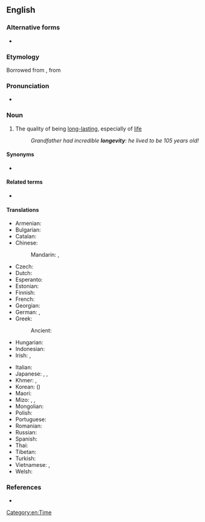 ==English==

===Alternative forms===
* {{alter|en|longævity||obsolete}}

===Etymology===
{{PIE root|en|h₂ey}}
Borrowed from {{bor|en|la|longaevitās}}, from {{suffix|la|longaevus|-itas|alt2=-itās|gloss1=ancient, aged|nocat=1}}

===Pronunciation===
* {{IPA|en|/lɒŋˈdʒɛ.vɪ.ti/|/lɒnˈdʒɛ.vɪ.ti/}}

===Noun===
{{en-noun|~|longevities}}

# The quality of being [[long-lasting]], especially of [[life]]
#: ''Grandfather had incredible '''longevity''': he lived to be 105 years old!''

====Synonyms====
* {{l|en|permanence}}

====Related terms====
* {{l|en|longevous}}

====Translations====
{{trans-top|the quality of being long-lasting, especially of life}}
* Armenian: {{t-needed|hy}}
* Bulgarian: {{t+|bg|дълголетие|n}}
* Catalan: {{t|ca|longevitat|f}}
* Chinese:
*: Mandarin: {{t+|cmn|長壽|sc=Hani}}, {{t+|cmn|长寿|tr=chángshòu|sc=Hani}}
* Czech: {{t+|cs|dlouhověkost|f}}
* Dutch: {{t+|nl|levensduur|m}}
* Esperanto: {{t|eo|longviveco}}
* Estonian: {{t|et|pikaealisus}}
* Finnish: {{t+|fi|pitkäikäisyys}}
* French: {{t+|fr|longévité|f}}
* Georgian: {{t-needed|ka}}
* German: {{t+|de|Langlebigkeit|f}}, {{l|de|lange}} {{t+|de|Lebensdauer|f}}
* Greek: {{t+|el|μακροζωία|f}}
*: Ancient: {{t|grc|μακροβίωσις|f}}
* Hungarian: {{t|hu|hosszú élet}}
* Indonesian: {{t+|id|panjang umur}}
* Irish: {{t|ga|buaine|f}}, {{t|ga|fadsaolaí|f}}
{{trans-mid}}
* Italian: {{t+|it|longevità}}
* Japanese: {{t+|ja|寿命|tr=じゅみょう, jumyō|sc=Jpan}}, {{t+|ja|長寿|tr=ちょうじゅ, chōju|sc=Jpan}}, {{t|ja|不老不死|tr=ふろうふし, furōfushi|sc=Jpan}}
* Khmer: {{t|km|ទីឃានុភាព|tr=tiikʰie nupʰiep|sc=Khmr}}, {{t|km|អាយុវឌ្ឍន៍|tr=aayu’ voattʰean|sc=Khmr}}
* Korean: {{t+|ko|장수}} ({{t+|ko|長壽}})
* Maori: {{t|mi|mauriroa}}
* Mizo: {{t|lus|damreina}}, {{t|lus|daihreina}}, {{t|lus|tlona}}
* Mongolian: {{t-needed|mn}}
* Polish: {{t|pl|długowieczność|f}}
* Portuguese: {{t|pt|longevidade|f}}
* Romanian: {{t+|ro|longevitate|f}}
* Russian: {{t+|ru|долголе́тие|n}}
* Spanish: {{t+|es|longevidad|f}}
* Thai: {{t-needed|th}}
* Tibetan: {{t|bo|ཚེ་རིང་པོ}}
* Turkish: {{l|tr|uzun}} {{t|tr|ömürlülük}}
* Vietnamese: {{t|vi|sống lâu|alt=sự sống lâu}}, {{t|vi|tuổi thọ cao}}
* Welsh: {{t|cy|hirhoedledd|m}}
{{trans-bottom}}

===References===
* {{R:Lexico}}

[[Category:en:Time]]
